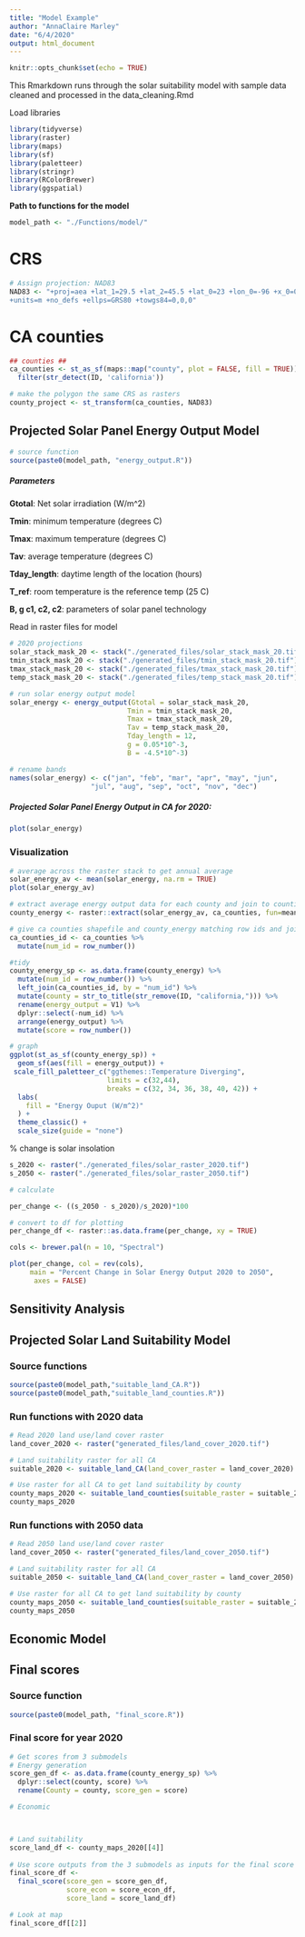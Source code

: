 ```yaml
---
title: "Model Example"
author: "AnnaClaire Marley"
date: "6/4/2020"
output: html_document
---
```


```r
knitr::opts_chunk$set(echo = TRUE)
```

This Rmarkdown runs through the solar suitability model with sample data cleaned and processed in the data_cleaning.Rmd

Load libraries
```r
library(tidyverse)
library(raster)
library(maps)
library(sf)
library(paletteer)
library(stringr)
library(RColorBrewer)
library(ggspatial)
```

**Path to functions for the model**
```r
model_path <- "./Functions/model/"
```

# CRS
```r
# Assign projection: NAD83
NAD83 <- "+proj=aea +lat_1=29.5 +lat_2=45.5 +lat_0=23 +lon_0=-96 +x_0=0 +y_0=0 +datum=NAD83
+units=m +no_defs +ellps=GRS80 +towgs84=0,0,0"
```

# CA counties

```r
## counties ##
ca_counties <- st_as_sf(maps::map("county", plot = FALSE, fill = TRUE)) %>% 
  filter(str_detect(ID, 'california'))

# make the polygon the same CRS as rasters
county_project <- st_transform(ca_counties, NAD83)
```

## Projected Solar Panel Energy Output Model

```r
# source function
source(paste0(model_path, "energy_output.R"))
```

##### Parameters
**Gtotal**: Net solar irradiation (W/m^2)

**Tmin**: minimum temperature (degrees C)

**Tmax**: maximum temperature (degrees C)

**Tav**: average temperature (degrees C)

**Tday_length**: daytime length of the location (hours)

**T_ref**: room temperature is the reference temp (25 C)

**B, g c1, c2, c2**: parameters of solar panel technology

Read in raster files for model
```r
# 2020 projections
solar_stack_mask_20 <- stack("./generated_files/solar_stack_mask_20.tif") # Gtotal
tmin_stack_mask_20 <- stack("./generated_files/tmin_stack_mask_20.tif") # tmin
tmax_stack_mask_20 <- stack("./generated_files/tmax_stack_mask_20.tif") # tmax
temp_stack_mask_20 <- stack("./generated_files/temp_stack_mask_20.tif") # tac
```

```r
# run solar energy output model
solar_energy <- energy_output(Gtotal = solar_stack_mask_20,
                             Tmin = tmin_stack_mask_20,
                             Tmax = tmax_stack_mask_20,
                             Tav = temp_stack_mask_20,
                             Tday_length = 12,
                             g = 0.05*10^-3,
                             B = -4.5*10^-3)

# rename bands
names(solar_energy) <- c("jan", "feb", "mar", "apr", "may", "jun", 
                    "jul", "aug", "sep", "oct", "nov", "dec")
```

##### Projected Solar Panel Energy Output in CA for 2020:
```r
plot(solar_energy)
```

### Visualization
```r
# average across the raster stack to get annual average
solar_energy_av <- mean(solar_energy, na.rm = TRUE)
plot(solar_energy_av)

# extract average energy output data for each county and join to counties shapefile
county_energy <- raster::extract(solar_energy_av, ca_counties, fun=mean)

# give ca counties shapefile and county_energy matching row ids and join
ca_counties_id <- ca_counties %>% 
  mutate(num_id = row_number()) 

#tidy
county_energy_sp <- as.data.frame(county_energy) %>% 
  mutate(num_id = row_number()) %>% 
  left_join(ca_counties_id, by = "num_id") %>% 
  mutate(county = str_to_title(str_remove(ID, "california,"))) %>% 
  rename(energy_output = V1) %>% 
  dplyr::select(-num_id) %>% 
  arrange(energy_output) %>% 
  mutate(score = row_number())

# graph
ggplot(st_as_sf(county_energy_sp)) +
  geom_sf(aes(fill = energy_output)) +
 scale_fill_paletteer_c("ggthemes::Temperature Diverging", 
                        limits = c(32,44),
                        breaks = c(32, 34, 36, 38, 40, 42)) +
  labs(
    fill = "Energy Ouput (W/m^2)"
  ) +
  theme_classic() +
  scale_size(guide = "none")

```

% change is solar insolation
```r
s_2020 <- raster("./generated_files/solar_raster_2020.tif")
s_2050 <- raster("./generated_files/solar_raster_2050.tif")

# calculate

per_change <- ((s_2050 - s_2020)/s_2020)*100

# convert to df for plotting 
per_change_df <- raster::as.data.frame(per_change, xy = TRUE)

cols <- brewer.pal(n = 10, "Spectral")

plot(per_change, col = rev(cols),
     main = "Percent Change in Solar Energy Output 2020 to 2050",
      axes = FALSE)

```

## Sensitivity Analysis

## Projected Solar Land Suitability Model

### Source functions
```r
source(paste0(model_path,"suitable_land_CA.R"))
source(paste0(model_path,"suitable_land_counties.R"))
```

### Run functions with 2020 data
```r
# Read 2020 land use/land cover raster
land_cover_2020 <- raster("generated_files/land_cover_2020.tif")

# Land suitability raster for all CA 
suitable_2020 <- suitable_land_CA(land_cover_raster = land_cover_2020)

# Use raster for all CA to get land suitability by county
county_maps_2020 <- suitable_land_counties(suitable_raster = suitable_2020, year = 2020)
county_maps_2020
```

### Run functions with 2050 data
```r
# Read 2050 land use/land cover raster
land_cover_2050 <- raster("generated_files/land_cover_2050.tif")

# Land suitability raster for all CA 
suitable_2050 <- suitable_land_CA(land_cover_raster = land_cover_2050)

# Use raster for all CA to get land suitability by county
county_maps_2050 <- suitable_land_counties(suitable_raster = suitable_2050, year = 2050)
county_maps_2050
```


## Economic Model


## Final scores

### Source function
```r
source(paste0(model_path, "final_score.R"))
```

### Final score for year 2020
```r
# Get scores from 3 submodels
# Energy generation
score_gen_df <- as.data.frame(county_energy_sp) %>% 
  dplyr::select(county, score) %>% 
  rename(County = county, score_gen = score)

# Economic



# Land suitability
score_land_df <- county_maps_2020[[4]]
  
# Use score outputs from the 3 submodels as inputs for the final score function
final_score_df <-
  final_score(score_gen = score_gen_df,
              score_econ = score_econ_df,
              score_land = score_land_df)

# Look at map
final_score_df[[2]]
```



